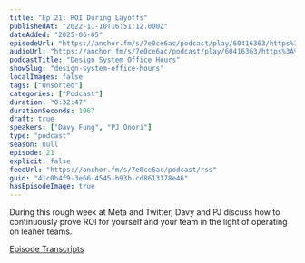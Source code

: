 ```yaml
---
title: "Ep 21: ROI During Layoffs"
publishedAt: "2022-11-10T16:51:12.000Z"
dateAdded: "2025-06-05"
episodeUrl: "https://anchor.fm/s/7e0ce6ac/podcast/play/60416363/https%3A%2F%2Fd3ctxlq1ktw2nl.cloudfront.net%2Fstaging%2F2022-10-10%2Fce72131e-63e4-c745-998c-3d25f1f88651.mp3"
audioUrl: "https://anchor.fm/s/7e0ce6ac/podcast/play/60416363/https%3A%2F%2Fd3ctxlq1ktw2nl.cloudfront.net%2Fstaging%2F2022-10-10%2Fce72131e-63e4-c745-998c-3d25f1f88651.mp3"
podcastTitle: "Design System Office Hours"
showSlug: "design-system-office-hours"
localImages: false
tags: ["Unsorted"]
categories: ["Podcast"]
duration: "0:32:47"
durationSeconds: 1967
draft: true
speakers: ["Davy Fung", "PJ Onori"]
type: "podcast"
season: null
episode: 21
explicit: false
feedUrl: "https://anchor.fm/s/7e0ce6ac/podcast/rss"
guid: "41c0b4f9-3e66-4545-b93b-cd8613378e46"
hasEpisodeImage: true
---
```

During this rough week at Meta and Twitter, Davy and PJ discuss how to continuously prove ROI for yourself and your team in the light of operating on leaner teams. 

[Episode Transcripts](https://docs.google.com/document/d/1eBPOj7pQJBKCsc4uWlMM1XwwfTOLiK7Av_qEbwu2F_M/edit?usp=sharing)
